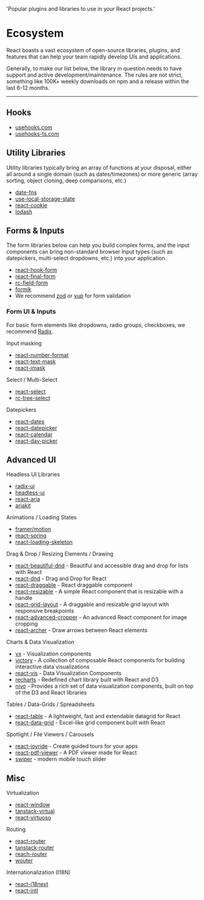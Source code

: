   'Popular plugins and libraries to use in your React projects.'

# Ecosystem

React boasts a vast ecosystem of open-source libraries, plugins, and features that can help your team rapidly develop UIs and applications.

Generally, to make our list below, the library in question needs to have support and active development/maintenance. The rules are not strict, something like 100K+ weekly downloads on npm and a release within the last 6-12 months.

---

## Hooks

- [usehooks.com](https://www.npmjs.com/package/use-hooks)
- [usehooks-ts.com](https://www.npmjs.com/package/usehooks-ts)

## Utility Libraries

Utility libraries typically bring an array of functions at your disposal, either all around a single domain (such as dates/timezones) or more generic (array sorting, object cloning, deep comparisons, etc.)

- [date-fns](https://www.npmjs.com/package/date-fns)
- [use-local-storage-state](https://www.npmjs.com/package/use-local-storage-state)
- [react-cookie](https://www.npmjs.com/package/@shopify/react-cookie)
- [lodash](https://www.npmjs.com/package/lodash)

## Forms & Inputs

The form libraries below can help you build complex forms, and the input components can bring non-standard browser input types (such as datepickers, multi-select dropdowns, etc.) into your application.

- [react-hook-form](https://www.npmjs.com/package/react-hook-form)
- [react-final-form](https://www.npmjs.com/package/react-final-form)
- [rc-field-form](https://www.npmjs.com/package/rc-field-form)
- [formik](https://www.npmjs.com/package/formik)
- We recommend [zod](https://www.npmjs.com/package/zod) or [yup](https://www.npmjs.com/package/yup) for form validation

### Form UI & Inputs

For basic form elements like dropdowns, radio groups, checkboxes, we recommend [Radix](https://www.npmjs.com/package/@radix-ui/primitive).

Input masking

- [react-number-format](https://www.npmjs.com/package/react-number-format)
- [react-text-mask](https://www.npmjs.com/package/react-text-mask)
- [react-imask](https://www.npmjs.com/package/react-imask)

Select / Multi-Select

- [react-select](https://www.npmjs.com/package/react-select)
- [rc-tree-select](https://www.npmjs.com/package/rc-tree-select)

Datepickers

- [react-dates](https://www.npmjs.com/package/react-dates)
- [react-datepicker](https://www.npmjs.com/package/react-datepicker)
- [react-calendar](https://www.npmjs.com/package/react-calendar)
- [react-day-picker](https://www.npmjs.com/package/react-day-picker)

## Advanced UI

Headless UI Libraries

- [radix-ui](https://www.npmjs.com/package/@radix-ui/primitive)
- [headless-ui](https://www.npmjs.com/package/@headlessui/react)
- [react-aria](https://www.npmjs.com/package/react-aria)
- [ariakit](https://www.npmjs.com/package/ariakit)

Animations / Loading States

- [framer/motion](https://www.npmjs.com/package/framer-motion)
- [react-spring](https://www.npmjs.com/package/react-spring)
- [react-loading-skeleton](https://www.npmjs.com/package/react-loading-skeleton)

Drag & Drop / Resizing Elements / Drawing

- [react-beautiful-dnd](https://www.npmjs.com/package/react-beautiful-dnd) - Beautiful and accessible drag and drop for lists with React
- [react-dnd](https://www.npmjs.com/package/react-dnd) - Drag and Drop for React
- [react-draggable](https://www.npmjs.com/package/react-draggable) - React draggable component
- [react-resizable](https://www.npmjs.com/package/react-resizable) - A simple React component that is resizable with a handle
- [react-grid-layout](https://www.npmjs.com/package/react-grid-layout) - A draggable and resizable grid layout with responsive breakpoints
- [react-advanced-cropper](https://www.npmjs.com/package/react-advanced-cropper) - An advanced React component for image cropping
- [react-archer](https://www.npmjs.com/package/react-archer) - Draw arrows between React elements

Charts & Data Visualization

- [vx](https://www.npmjs.com/org/visx) - Visualization components
- [victory](https://npmjs.com/package/victory) - A collection of composable React components for building interactive data visualizations
- [react-vis](https://npmjs.org/package/react-vis) - Data Visualization Components
- [recharts](https://www.npmjs.com/package/recharts) - Redefined chart library built with React and D3
- [nivo](https://www.npmjs.com/org/nivo) - Provides a rich set of data visualization components, built on top of the D3 and React libraries

Tables / Data-Grids / Spreadsheets

- [react-table](https://www.npmjs.com/package/@tanstack/react-table) - A lightweight, fast and extendable datagrid for React
- [react-data-grid](https://www.npmjs.com/package/react-data-grid) - Excel-like grid component built with React

Spotlight / File Viewers / Carousels

- [react-joyride](https://www.npmjs.com/package/react-joyride) - Create guided tours for your apps
- [react-pdf-viewer](https://www.npmjs.com/package/@react-pdf-viewer/core) - A PDF viewer made for React
- [swiper](https://npmjs.org/package/swiper) - modern mobile touch slider

## Misc

Virtualization

- [react-window](https://www.npmjs.com/package/react-window)
- [tanstack-virtual](https://www.npmjs.com/package/@tanstack/virtual-core)
- [react-virtuoso](https://www.npmjs.com/package/react-virtuoso)

Routing

- [react-router](https://www.npmjs.com/package/react-router-dom)
- [tanstack-router](https://www.npmjs.com/package/@tanstack/router)
- [reach-router](https://www.npmjs.com/package/@reach/router)
- [wouter](https://www.npmjs.com/package/wouter)

Internationalization (I18N)

- [react-i18next](https://www.npmjs.com/package/react-i18next)
- [react-intl](https://www.npmjs.com/package/react-intl)
